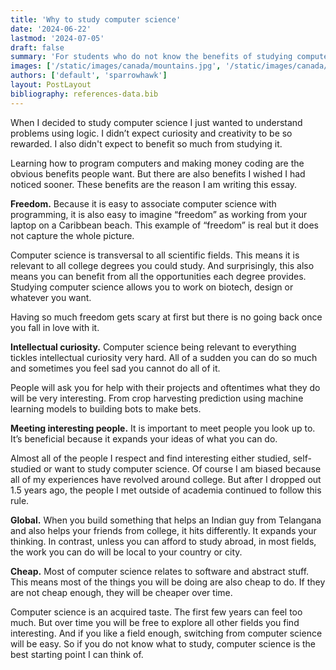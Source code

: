 ```yaml
---
title: 'Why to study computer science'
date: '2024-06-22'
lastmod: '2024-07-05'
draft: false
summary: 'For students who do not know the benefits of studying computer science'
images: ['/static/images/canada/mountains.jpg', '/static/images/canada/toronto.jpg']
authors: ['default', 'sparrowhawk']
layout: PostLayout
bibliography: references-data.bib
---
```


When I decided to study computer science I just wanted to understand problems using logic. I didn’t expect curiosity and creativity to be so rewarded. I also didn't expect to benefit so much from studying it.

Learning how to program computers and making money coding are the obvious benefits people want. But there are also benefits I wished I had noticed sooner. These benefits are the reason I am writing this essay.



**Freedom.** Because it is easy to associate computer science with programming, it is also easy to imagine “freedom” as working from your laptop on a Caribbean beach. This example of “freedom” is real but it does not capture the whole picture.

Computer science is transversal to all scientific fields. This means it is relevant to all college degrees you could study. And surprisingly, this also means you can benefit from all the opportunities each degree provides. Studying computer science allows you to work on biotech, design or whatever you want. 

Having so much freedom gets scary at first but there is no going back once you fall in love with it.

**Intellectual curiosity.** Computer science being relevant to everything tickles intellectual curiosity very hard. All of a sudden you can do so much and sometimes you feel sad you cannot do all of it.

People will ask you for help with their projects and oftentimes what they do will be very interesting. From crop harvesting prediction using machine learning models to building bots to make bets.


**Meeting interesting people.** It is important to meet people you look up to. It’s beneficial because it expands your ideas of what you can do.

Almost all of the people I respect and find interesting either studied, self-studied or want to study computer science. Of course I am biased because all of my experiences have revolved around college. But after I dropped out 1.5 years ago, the people I met outside of academia continued to follow this rule.

**Global.** When you build something that helps an Indian guy from Telangana and also helps your friends from college, it hits differently. It expands your thinking. In contrast, unless you can afford to study abroad, in most fields, the work you can do will be local to your country or city.

**Cheap.** Most of computer science relates to software and abstract stuff. This means most of the things you will be doing are also cheap to do. If they are not cheap enough, they will be cheaper over time.



Computer science is an acquired taste. The first few years can feel too much. But over time you will be free to explore all other fields you find interesting. And if you like a field enough,  switching from computer science will be easy. So if you do not know what to study, computer science is the best starting point I can think of. 